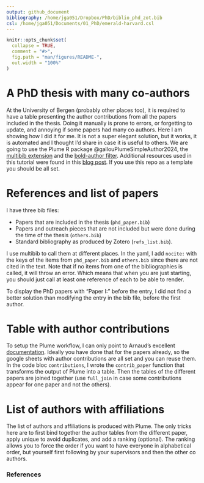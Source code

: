 ```yaml
---
output: github_document
bibliography: /home/jga051/Dropbox/PhD/biblio_phd_zot.bib
csl: /home/jga051/Documents/01_PhD/emerald-harvard.csl
---
```

```r
knitr::opts_chunk$set(
  collapse = TRUE,
  comment = "#>",
  fig.path = "man/figures/README-",
  out.width = "100%"
)
```


# A PhD thesis with many co-authors
At the University of Bergen (probably other places too), it is required to have a table presenting the author contributions from all the papers included in the thesis.
Doing it manually is prone to errors, or forgetting to update, and annoying if some papers had many co authors.
Here I am showing how I did it for me.
It is not a super elegant solution, but it works, it is automated and I thought I'd share in case it is useful to others.
We are going to use the Plume R package @gallouPlumeSimpleAuthor2024, the [multibib extension](https://github.com/wlupton/pandoc-multibib) and the [bold-author filter](https://stackoverflow.com/questions/76394078/format-specific-authors-with-bold-font-in-bibliography-created-with-quarto/76429867#76429867).
Additional resources used in this tutorial were found in this [blog post](https://www.andrewheiss.com/blog/2023/12/11/separate-bibliographies-quarto/).
If you use this repo as a template you should be all set.

# References and list of papers
I have three bib files:

- Papers that are included in the thesis (`phd_paper.bib`)
- Papers and outreach pieces that are not included but were done during the time of the thesis (`others.bib`)
- Standard bibliography as produced by Zotero (`refs_list.bib`).

I use multibib to call them at different places.
In the yaml, I add `nocite:` with the keys of the items from `phd_paper.bib` and `others.bib` since there are not cited in the text.
Note that if no items from one of the bibliographies is called, it will throw an error.
Which means that when you are just starting, you should just call at least one reference of each to be able to render.

To display the PhD papers with "Paper I:" before the entry, I did not find a better solution than modifying the entry in the bib file, before the first author.

# Table with author contributions
To setup the Plume workflow, I can only point to Arnaud's excellent [documentation](https://arnaudgallou.github.io/plume/index.html).
Ideally you have done that for the papers already, so the google sheets with author contributions are all set and you can reuse them.
In the code bloc `contributions`, I wrote the `contrib_paper` function that transforms the output of Plume into a table.
Then the tables of the different papers are joined together (use `full_join` in case some contributions appear for one paper and not the others).

# List of authors with affiliations
The list of authors and affiliations is produced with Plume.
The only tricks here are to first bind together the author tables from the different paper, apply unique to avoid duplicates, and add a ranking (optional).
The ranking allows you to force the order if you want to have everyone in alphabetical order, but yourself first following by your supervisors and then the other co authors.

### References
